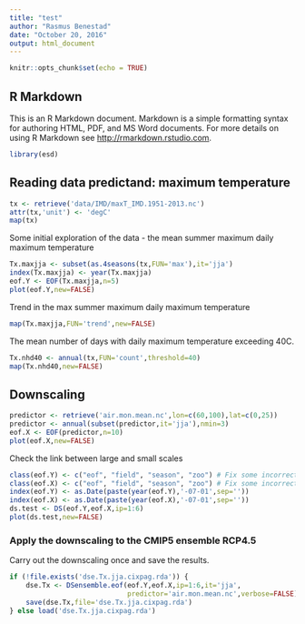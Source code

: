 ```yaml
---
title: "test"
author: "Rasmus Benestad"
date: "October 20, 2016"
output: html_document
---
```


```r
knitr::opts_chunk$set(echo = TRUE)
```

## R Markdown

This is an R Markdown document. Markdown is a simple formatting syntax for authoring HTML, PDF, and MS Word documents. For more details on using R Markdown see <http://rmarkdown.rstudio.com>.


```r
library(esd)
```

## Reading data predictand: maximum temperature

```r
tx <- retrieve('data/IMD/maxT_IMD.1951-2013.nc')
attr(tx,'unit') <- 'degC'
map(tx)
```

Some initial exploration of the data - the mean summer maximum daily maximum temperature

```r
Tx.maxjja <- subset(as.4seasons(tx,FUN='max'),it='jja')
index(Tx.maxjja) <- year(Tx.maxjja)
eof.Y <- EOF(Tx.maxjja,n=5)
plot(eof.Y,new=FALSE)
```

Trend in the max summer maximum daily maximum temperature

```r
map(Tx.maxjja,FUN='trend',new=FALSE)
```

The mean number of days with daily maximum temperature exceeding 40C. 

```r
Tx.nhd40 <- annual(tx,FUN='count',threshold=40)
map(Tx.nhd40,new=FALSE)
```

## Downscaling

```r
predictor <- retrieve('air.mon.mean.nc',lon=c(60,100),lat=c(0,25))
predictor <- annual(subset(predictor,it='jja'),nmin=3)
eof.X <- EOF(predictor,n=10)
plot(eof.X,new=FALSE)
```

Check the link between large and small scales

```r
class(eof.Y) <- c("eof", "field", "season", "zoo") # Fix some incorrect settings
class(eof.X) <- c("eof", "field", "season", "zoo") # Fix some incorrect settings
index(eof.Y) <- as.Date(paste(year(eof.Y),'-07-01',sep=''))
index(eof.X) <- as.Date(paste(year(eof.X),'-07-01',sep=''))
ds.test <- DS(eof.Y,eof.X,ip=1:6)
plot(ds.test,new=FALSE)
```

### Apply the downscaling to the CMIP5 ensemble RCP4.5 

Carry out the downscaling once and save the results. 

```r
if (!file.exists('dse.Tx.jja.cixpag.rda')) {
    dse.Tx <- DSensemble.eof(eof.Y,eof.X,ip=1:6,it='jja',
                             predictor='air.mon.mean.nc',verbose=FALSE)
    save(dse.Tx,file='dse.Tx.jja.cixpag.rda')
} else load('dse.Tx.jja.cixpag.rda')
```

